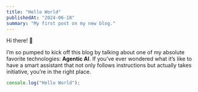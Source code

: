 ```yaml
---
title: "Hello World"
publishedAt: "2024-06-18"
summary: "My first post on my new blog."
---
```


Hi there! 👋

I’m so pumped to kick off this blog by talking about one of my absolute favorite technologies: **Agentic AI**. If you’ve ever wondered what it’s like to have a smart assistant that not only follows instructions but actually takes initiative, you’re in the right place.

```jsx
console.log("Hello World");
```
